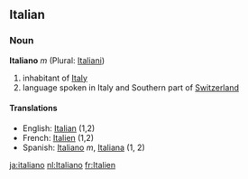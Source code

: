 ==Italian==
===Noun===
'''Italiano''' ''m'' (Plural: [[Italiani]])

# inhabitant of [[Italy]]
# language spoken in Italy and Southern part of [[Switzerland]] 

====Translations====
*English: [[Italian]] (1,2)
*French: [[Italien]] (1,2)
*Spanish: [[Italiano]] ''m'', [[Italiana]] (1, 2)

[[ja:italiano]]
[[nl:Italiano]]
[[fr:Italien]]
